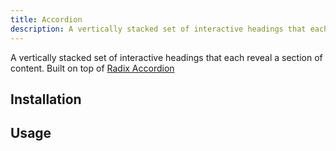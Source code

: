 ```yaml
---
title: Accordion
description: A vertically stacked set of interactive headings that each reveal a section of content. Built on top of Radix Accordion
---
```


A vertically stacked set of interactive headings that each reveal a section of content.
Built on top of [Radix Accordion](https://www.radix-ui.com/primitives/docs/components/accordion)


<Example path="ui/accordion-demo" />

## Installation


<InstallationGuide path="ui/accordion" />

## Usage

<Example codeOnly path="ui/accordion-demo" />
